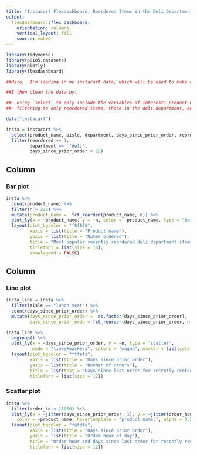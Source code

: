 ```yaml
---
title: "Instacart Flexdashboard: Reordered Items in the Deli Department Among Recent Reorderers"
output:   
  flexdashboard::flex_dashboard:
    orientation: columns
    vertical_layout: fill
    source: embed
---
```


```r
library(tidyverse)
library(p8105.datasets)
library(plotly)
library(flexdashboard)
```


```r
##Here,  I'm loading in my instacart data, which will be used to make a flexdashboard of various visualizations of the data. 

##I then clean the data by:

##- using `select` to only include the variables of interest: product name, aisle, department, days since prior order, if the item was reordered, order hour of day, and order id
##- filtering to only reordered items, those in the deli department, and orders within 3 weeks of the last order

data("instacart")

insta = instacart %>% 
  select(product_name, aisle, department, days_since_prior_order, reordered, order_hour_of_day, order_id)  %>% 
  filter(reordered == 1,
         department ==  "deli",
         days_since_prior_order < 22)  
```
 
Column {data-width=550}
-----------------------------------------------------------------------

### Bar plot

```r

insta %>%   
  count(product_name) %>% 
  filter(n > 225) %>% 
  mutate(product_name =  fct_reorder(product_name, n)) %>% 
  plot_ly(x = ~product_name, y = ~n, color = ~product_name, type = "bar", colors = "viridis") %>% 
  layout(plot_bgcolor = "f8f8f8",
         xaxis = list(title = "Product name"), 
         yaxis = list(title = "Numer ordered"), 
         title = "Most popular recently reordered deli department items",  
         titlefont = list(size = 16),
         showlegend = FALSE)

```

Column {data-width=450}
-----------------------------------------------------------------------

### Line plot 

```r

insta_line = insta %>%   
  filter(aisle == "lunch meat") %>% 
  count(days_since_prior_order) %>% 
  mutate(days_since_prior_order =  as.factor(days_since_prior_order), 
         days_since_prior_orde = fct_reorder(days_since_prior_order, n)) 

insta_line %>%
  ungroup() %>%
  plot_ly(x = ~days_since_prior_order, y = ~n, type = "scatter", 
          mode = "lines+markers", colors = "magma", marker = list(color = "maroon"), line = list(color = "brown")) %>% 
  layout(plot_bgcolor = "fffefa",
         xaxis = list(title = "Days since prior order"), 
         yaxis = list(title = "Number of orders"), 
         title = list(text = "Days since last order for recently reordered items in the lunch meat aisle"), 
         titlefont = list(size = 12))

```

### Scatter plot 

```r

insta %>% 
  filter(order_id < 11000) %>% 
  plot_ly(x = ~jitter(days_since_prior_order, 1), y = ~jitter(order_hour_of_day, 1), type = "scatter", mode = "markers",
    color = ~product_name, hovertemplate = "product name:", alpha = 0.5, colors = "navy", showlegend = FALSE) %>% 
  layout(plot_bgcolor = "fafdfe",
         xaxis = list(title = "Days since prior order"), 
         yaxis = list(title = "Order hour of day"), 
         title = "Order hour and days since last order for recently reordered deli items",  
         titlefont = list(size = 12))

```

